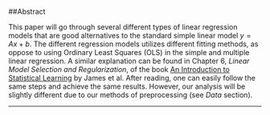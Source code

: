 ##Abstract

This paper will go through several different types of linear regression models that are good alternatives to the standard simple linear model $y = Ax + b$. The different regression models utilizes different fitting methods, as oppose to using Ordinary Least Squares (OLS) in the simple and multiple linear regression. A similar explanation can be found in Chapter 6, _Linear Model Selection and Regularization_, of the book [An Introduction to Statistical Learning](http://www-bcf.usc.edu/~gareth/ISL/) by James et al. After reading, one can easily follow the same steps and achieve the same results. However, our analysis will be slightly different due to our methods of preprocessing (see _Data_ section).

---
